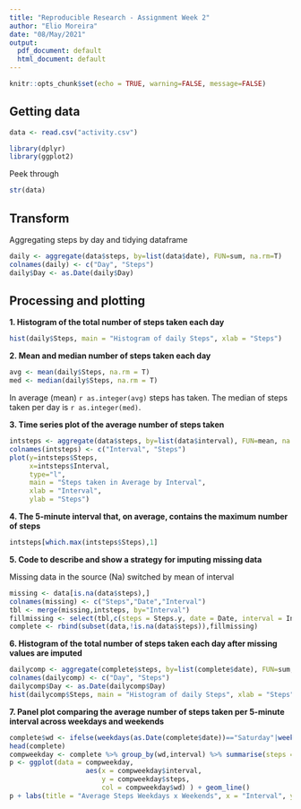 ---
title: "Reproducible Research - Assignment Week 2"
author: "Elio Moreira"
date: "08/May/2021"
output:
  pdf_document: default
  html_document: default
---

```{r setup, include=FALSE}
knitr::opts_chunk$set(echo = TRUE, warning=FALSE, message=FALSE)
```

## Getting data
```{r echo=TRUE}
data <- read.csv("activity.csv")
```

```{r echo=FALSE}
library(dplyr)
library(ggplot2)
```

Peek through
```{r echo=TRUE}
str(data)
```
## Transform
Aggregating steps by day and tidying dataframe
```{r}
daily <- aggregate(data$steps, by=list(data$date), FUN=sum, na.rm=T)
colnames(daily) <- c("Day", "Steps")
daily$Day <- as.Date(daily$Day)
```
## Processing and plotting

**1. Histogram of the total number of steps taken each day**
```{r echo=TRUE}
hist(daily$Steps, main = "Histogram of daily Steps", xlab = "Steps")
```

**2. Mean and median number of steps taken each day**
```{r echo=TRUE}
avg <- mean(daily$Steps, na.rm = T)
med <- median(daily$Steps, na.rm = T)
```
In average (mean) `r as.integer(avg)` steps has taken. The median of steps taken per day is `r as.integer(med)`. 

**3. Time series plot of the average number of steps taken**
```{r echo=TRUE}
intsteps <- aggregate(data$steps, by=list(data$interval), FUN=mean, na.rm=T)
colnames(intsteps) <- c("Interval", "Steps")
plot(y=intsteps$Steps,
     x=intsteps$Interval,
     type="l", 
     main = "Steps taken in Average by Interval", 
     xlab = "Interval", 
     ylab = "Steps")

```

**4. The 5-minute interval that, on average, contains the maximum number of steps**
```{r echo=TRUE}
intsteps[which.max(intsteps$Steps),1]

```
**5. Code to describe and show a strategy for imputing missing data**

Missing data in the source (Na) switched by mean of interval

```{r echo=TRUE}
missing <- data[is.na(data$steps),]
colnames(missing) <- c("Steps","Date","Interval")
tbl <- merge(missing,intsteps, by="Interval")
fillmissing <- select(tbl,c(steps = Steps.y, date = Date, interval = Interval))
complete <- rbind(subset(data,!is.na(data$steps)),fillmissing)
```

**6. Histogram of the total number of steps taken each day after missing values are imputed**
```{r echo=TRUE}
dailycomp <- aggregate(complete$steps, by=list(complete$date), FUN=sum, na.rm=T)
colnames(dailycomp) <- c("Day", "Steps")
dailycomp$Day <- as.Date(dailycomp$Day)
hist(dailycomp$Steps, main = "Histogram of daily Steps", xlab = "Steps")
```
**7. Panel plot comparing the average number of steps taken per 5-minute interval across weekdays and weekends**
```{r echo=TRUE}
complete$wd <- ifelse(weekdays(as.Date(complete$date))=="Saturday"|weekdays(as.Date(complete$date))=="Sunday",yes = "weekend", no = "weekday")
head(complete)
compweekday <- complete %>% group_by(wd,interval) %>% summarise(steps = mean(steps))
p <- ggplot(data = compweekday, 
                   aes(x = compweekday$interval, 
                       y = compweekday$steps, 
                       col = compweekday$wd) ) + geom_line()
p + labs(title = "Average Steps Weekdays x Weekends", x = "Interval", y = "Steps",colour = "")
```




